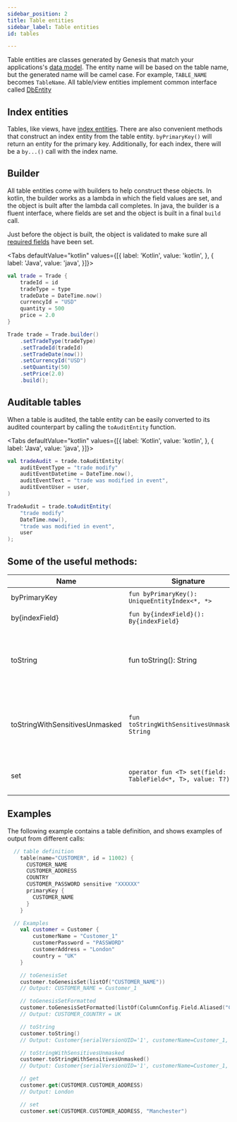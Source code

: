 ```yaml
---
sidebar_position: 2
title: Table entities
sidebar_label: Table entities
id: tables

---
```


Table entities are classes generated by Genesis that match your applications's [data model](/creating-applications/defining-your-application/data-model/tables/tables/). The entity
name will be based on the table name, but the generated name will be camel case. For example, `TABLE_NAME` becomes 
`TableName`. All table/view entities implement common interface called [DbEntity](../db_entity)

## Index entities

Tables, like views, have [index entities](../indices). There are also convenient methods that construct an
index entity from the table entity. `byPrimaryKey()` will return an entity for the primary key. Additionally, for each
index, there will be a `by...()` call with the index name.

## Builder

All table entities come with builders to help construct these objects. In kotlin, the builder works as a lambda in 
which the field values are set, and the object is built after the lambda call completes. In java, the builder is a fluent 
interface, where fields are set and the object is built in a final `build` call. 

Just before the object is built, the object is validated to make sure all [required fields](../../../concepts/data-structure/tables/#fields) have been
set.

<Tabs defaultValue="kotlin" values={[{ label: 'Kotlin', value: 'kotlin', }, { label: 'Java', value: 'java', }]}>
<TabItem value="kotlin">

```kotlin
val trade = Trade {
    tradeId = id
    tradeType = type
    tradeDate = DateTime.now()
    currencyId = "USD"
    quantity = 500
    price = 2.0
}
```
</TabItem>
<TabItem value="java">

```java
Trade trade = Trade.builder()
    .setTradeType(tradeType)
    .setTradeId(tradeId)
    .setTradeDate(now())
    .setCurrencyId("USD")
    .setQuantity(50)
    .setPrice(2.0)
    .build();
```
</TabItem>
</Tabs>

## Auditable tables

When a table is audited, the table entity can be easily converted to its audited counterpart by calling the
`toAuditEntity` function.

<Tabs defaultValue="kotlin" values={[{ label: 'Kotlin', value: 'kotlin', }, { label: 'Java', value: 'java', }]}>
<TabItem value="kotlin">

```kotlin
val tradeAudit = trade.toAuditEntity(
    auditEventType = "trade modify"
    auditEventDatetime = DateTime.now(),
    auditEventText = "trade was modified in event",
    auditEventUser = user,
)
```
</TabItem>
<TabItem value="java">

```java
TradeAudit = trade.toAuditEntity(
    "trade modify"
    DateTime.now(),
    "trade was modified in event",
    user
);
```
</TabItem>
</Tabs>

## Some of the useful methods:

|  Name  | Signature | Description |
|---------------|-------------|-------------|
| byPrimaryKey | `fun byPrimaryKey(): UniqueEntityIndex<*, *>` | gets entity by primaryKey |
| by{indexField} | `fun by{indexField}(): By{indexField}` | gets entity by index fields |
| toString | fun toString(): String | gets the string representation of the view with sensitive fields masked (for example, passwords) |
| toStringWithSensitivesUnmasked | `fun toStringWithSensitivesUnmasked(): String` | gets the string representation of view with sensitive fields(Ex: Password) unmasked |
| set | `operator fun <T> set(field: TableField<*, T>, value: T?)` | to set table field with provided value |

## Examples

The following example contains a table definition, and shows examples of output from different calls:
```kotlin
  // table definition
    table(name="CUSTOMER", id = 11002) {
      CUSTOMER_NAME
      CUSTOMER_ADDRESS
      COUNTRY
      CUSTOMER_PASSWORD sensitive "XXXXXX"
      primaryKey {
        CUSTOMER_NAME
      }
    }

  // Examples
    val customer = Customer {
        customerName = "Customer_1"
        customerPassword = "PASSWORD"
        customerAddress = "London"
        country = "UK"
    }

    // toGenesisSet
    customer.toGenesisSet(listOf("CUSTOMER_NAME"))
    // Output: CUSTOMER_NAME = Customer_1

    // toGenesisSetFormatted
    customer.toGenesisSetFormatted(listOf(ColumnConfig.Field.Aliased("COUNTRY", "CUSTOMER_COUNTRY")))
    // Output: CUSTOMER_COUNTRY = UK

    // toString
    customer.toString()
    // Output: Customer{serialVersionUID='1', customerName=Customer_1, customerAddress=London, country=UK, customerPassword=XXXXXX, recordId={not-set}, timestamp={not-set}}

    // toStringWithSensitivesUnmasked
    customer.toStringWithSensitivesUnmasked()
    // Output: Customer{serialVersionUID='1', customerName=Customer_1, customerAddress=London, country=UK, customerPassword=PASSWORD, recordId={not-set}, timestamp={not-set}}

    // get
    customer.get(CUSTOMER.CUSTOMER_ADDRESS)
    // Output: London

    // set
    customer.set(CUSTOMER.CUSTOMER_ADDRESS, "Manchester")
```